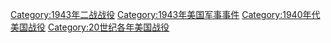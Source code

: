 [[Category:1943年二战战役|Category:1943年二战战役]]
[[Category:1943年美国军事事件|Category:1943年美国军事事件]]
[[Category:1940年代美国战役|Category:1940年代美国战役]]
[[Category:20世纪各年美国战役|Category:20世纪各年美国战役]]